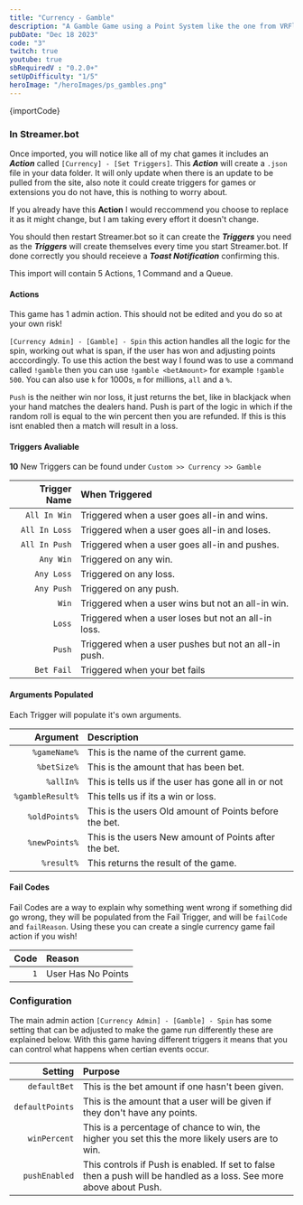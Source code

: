 ```yaml
---
title: "Currency - Gamble"
description: "A Gamble Game using a Point System like the one from VRFlad"
pubDate: "Dec 18 2023"
code: "3"
twitch: true
youtube: true
sbRequiredV : "0.2.0+"
setUpDifficulty: "1/5"
heroImage: "/heroImages/ps_gambles.png"
---
```



<CopyButton>
{importCode}
</CopyButton>

### In Streamer.bot 

Once imported, you will notice like all of my chat games it includes an ***Action*** called `[Currency] - [Set Triggers]`. This ***Action*** will create a `.json` file in your data folder. It will only update when there is an update to be pulled from the site, also note it could create triggers for games or extensions you do not have, this is nothing to worry about.

If you already have this **Action** I would reccommend you choose to replace it as it might change, but I am taking every effort it doesn't change. 

You should then restart Streamer.bot so it can create the ***Triggers*** you need as the ***Triggers*** will create themselves every time you start Streamer.bot. If done correctly you should receieve a ***Toast Notification*** confirming this. 

This import will contain 5 Actions, 1 Command and a Queue.

#### Actions

This game has 1 admin action. This should not be edited and you do so at your own risk!

`[Currency Admin] - [Gamble] - Spin` this action handles all the logic for the spin, working out what is span, if the user has won and adjusting points acccordingly. To use this action the best way I found was to use a command called `!gamble` then you can use `!gamble <betAmount>` for example `!gamble 500`. You can also use `k` for 1000s, `m` for millions, `all` and a `%`. 

`Push` is the neither win nor loss, it just returns the bet, like in blackjack when your hand matches the dealers hand. Push is part of the logic in which if the random roll is equal to the win percent then you are refunded. If this is this isnt enabled then a match will result in a loss.
 

#### Triggers Avaliable

**10** New Triggers can be found under `Custom >> Currency >> Gamble`

|Trigger Name|When Triggered|
|---:|:---| 
|`All In Win`| Triggered when a user goes all-in and wins.|
|`All In Loss`| Triggered when a user goes all-in and loses.|
|`All In Push`| Triggered when a user goes all-in and pushes.|
|`Any Win`|Triggered on any win.|
|`Any Loss`|Triggered on any loss.|
|`Any Push`| Triggered on any push.|
|`Win`|Triggered when a user wins but not an all-in win.|
|`Loss`|Triggered when a user loses but not an all-in loss.|
|`Push`| Triggered when a user pushes but not an all-in push.|
|`Bet Fail`|Triggered when your bet fails|

#### Arguments Populated

Each Trigger will populate it's own arguments.

|Argument|Description|
|---:|:---| 
|`%gameName%`|This is the name of the current game.|
|`%betSize%`|This is the amount that has been bet.|
|`%allIn%`|This is tells us if the user has gone all in or not|
|`%gambleResult%`|This tells us if its a win or loss.|
|`%oldPoints%`|This is the users Old amount of Points before the bet.|
|`%newPoints%`|This is the users New amount of Points after the bet.|
|`%result%`|This returns the result of the game.|


#### Fail Codes

Fail Codes are a way to explain why something went wrong if something did go wrong, they will be populated from the Fail Trigger, and will be `failCode` and `failReason`. Using these you can create a single currency game fail action if you wish! 

|Code|Reason|
|---:|:---| 
|`1`|User Has No Points|

### Configuration

The main admin action `[Currency Admin] - [Gamble] - Spin` has some setting that can be adjusted to make the game run differently these are explained below. With this game having different triggers it means that you can control what happens when certian events occur. 


|Setting|Purpose|
|---:|:---|
|`defaultBet`|This is the bet amount if one hasn't been given.|
|`defaultPoints`|This is the amount that a user will be given if they don't have any points.|
|`winPercent`|This is a percentage of chance to win, the higher you set this the more likely users are to win.|
|`pushEnabled`|This controls if Push is enabled. If set to false then a push will be handled as a loss. See more above about Push.|





